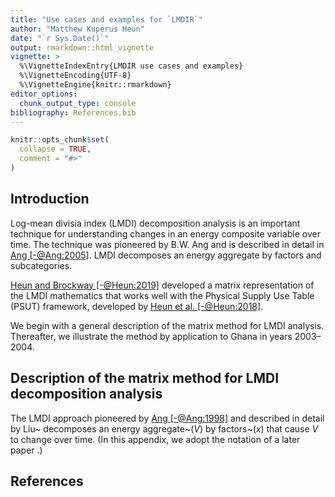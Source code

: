 ```yaml
---
title: "Use cases and examples for `LMDIR`"
author: "Matthew Kuperus Heun"
date: "`r Sys.Date()`"
output: rmarkdown::html_vignette
vignette: >
  %\VignetteIndexEntry{LMDIR use cases and examples}
  %\VignetteEncoding{UTF-8}
  %\VignetteEngine{knitr::rmarkdown}
editor_options: 
  chunk_output_type: console
bibliography: References.bib
---
```


```r
knitr::opts_chunk$set(
  collapse = TRUE,
  comment = "#>"
)
```

## Introduction

Log-mean divisia index (LMDI) decomposition analysis is an important technique 
for understanding changes in an energy composite variable over time.
The technique was pioneered by B.W. Ang and is described in detail in
[Ang [-@Ang:2005]](https://doi.org/10.1016/j.enpol.2003.10.010).
LMDI decomposes an energy aggregate by factors and subcategories.

[Heun and Brockway [-@Heun:2019]](https://doi.org/) developed a matrix representation
of the LMDI mathematics that works well with the 
Physical Supply Use Table (PSUT) framework, 
developed by [Heun et al. [-@Heun:2018]](https://doi.org/10.1016/j.apenergy.2018.05.109).

We begin with a general description of the matrix method for LMDI analysis.
Thereafter, we illustrate the method by application to Ghana
in years 2003--2004.

## Description of the matrix method for LMDI decomposition analysis

The LMDI approach pioneered by [Ang [-@Ang:1998]](https://doi.org/10.1016/s0360-5442(98)00016-4)
and described in detail by Liu~\cite{Liu:2003}
decomposes an energy aggregate~($V$) by factors~($x$)
that cause $V$ to change over time. 
(In this appendix, we adopt the notation of a later paper \cite{Ang:2005}.)





## References

